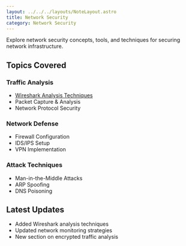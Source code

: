 ```yaml
---
layout: ../../../layouts/NoteLayout.astro
title: Network Security
category: Network Security
---
```


Explore network security concepts, tools, and techniques for securing network infrastructure.

## Topics Covered

### Traffic Analysis
- [Wireshark Analysis Techniques](/notes/categories/network-security/wireshark)
- Packet Capture & Analysis
- Network Protocol Security

### Network Defense
- Firewall Configuration
- IDS/IPS Setup
- VPN Implementation

### Attack Techniques
- Man-in-the-Middle Attacks
- ARP Spoofing
- DNS Poisoning

## Latest Updates

- Added Wireshark analysis techniques
- Updated network monitoring strategies
- New section on encrypted traffic analysis